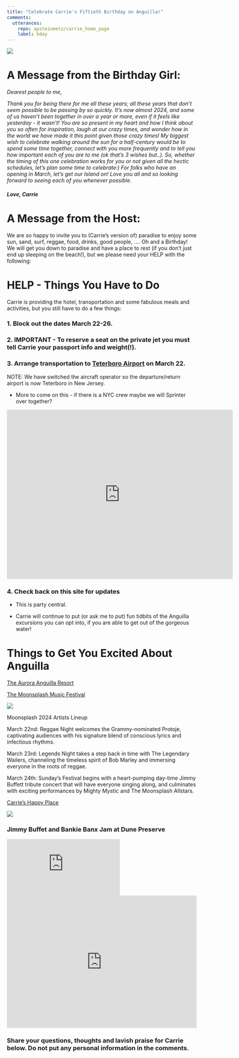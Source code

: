```yaml
---
title: "Celebrate Carrie's Fiftieth Birthday on Anguilla!"
comments: 
  utterances:
    repo: apsteinmetz/carrie_home_page
    label: bday
---
```


![](img/carrie_swing.JPG)

# A Message from the Birthday Girl:

*Dearest people to me,*

*Thank you for being there for me all these years; all these years that don't seem possible to be passing by so quickly. It's now almost 2024, and some of us haven't been together in over a year or more, even if it feels like yesterday - it wasn't! You are so present in my heart and how I think about you so often for inspiration, laugh at our crazy times, and wonder how in the world we have made it this point given those crazy times! My biggest wish to celebrate walking around the sun for a half-century would be to spend some time together, connect with you more frequently and to tell you how important each of you are to me (ok that's 3 wishes but..). So, whether the timing of this one celebration works for you or not given all the hectic schedules, let's plan some time to celebrate:) For folks who have an opening in March, let's get our Island on! Love you all and so looking forward to seeing each of you whenever possible.*

#### *Love, Carrie*

# A Message from the Host:

We are so happy to invite you to (Carrie's version of) paradise to enjoy some sun, sand, surf, reggae, food, drinks, good people, .... Oh and a Birthday! We will get you down to paradise and have a place to rest (if you don't just end up sleeping on the beach!), but we please need your HELP with the following:

# HELP - Things You Have to Do

Carrie is providing the hotel, transportation and some fabulous meals and activities, but you still have to do a few things:

### 1. Block out the dates March 22-26.

### 2. IMPORTANT - To reserve a seat on the private jet you must tell Carrie your passport info and weight(!).

### 3. Arrange transportation to [Teterboro Airport](https://maps.app.goo.gl/p1kBoXwifvWyqMCSA) on March 22.

NOTE: We have switched the aircraft operator so the departure/return airport is now Teterboro in New Jersey.

-   More to come on this - if there is a NYC crew maybe we will Sprinter over together?

<iframe src="https://www.google.com/maps/embed?pb=!1m18!1m12!1m3!1d3017.616814312382!2d-74.06410948836171!3d40.858336028524675!2m3!1f0!2f0!3f0!3m2!1i1024!2i768!4f13.1!3m3!1m2!1s0x89c2f9b1f19d526b%3A0x4fa4b83c3cb08f7b!2sTeterboro%20Airport!5e0!3m2!1sen!2sus!4v1706899212718!5m2!1sen!2sus" width="600" height="450" style="border:0;" allowfullscreen loading="lazy" referrerpolicy="no-referrer-when-downgrade">

</iframe>

### 4. Check back on this site for updates

-   This is party central.

-   Carrie will continue to put (or ask me to put) fun tidbits of the Anguilla excursions you can opt into, if you are able to get out of the gorgeous water!

# Things to Get You Excited About Anguilla

[The Aurora Anguilla Resort](https://www.auroraanguilla.com/)

[The Moonsplash Music Festival](https://www.bankiebanx.net/moonsplash)

![](img/moonsplash_poster.png)

Moonsplash 2024 Artists Lineup

March 22nd: Reggae Night welcomes the Grammy-nominated Protoje, captivating audiences with his signature blend of conscious lyrics and infectious rhythms.

March 23rd: Legends Night takes a step back in time with The Legendary Wailers, channeling the timeless spirit of Bob Marley and immersing everyone in the roots of reggae.

March 24th: Sunday’s Festival begins with a heart-pumping day-time Jimmy Buffett tribute concert that will have everyone singing along, and culminates with exciting performances by Mighty Mystic and The Moonsplash Allstars.

[Carrie's Happy Place](https://sunshineshack.net/)

[![](img/sunshine_shack.jpg)](https://sunshineshack.net/about/)

### Jimmy Buffet and Bankie Banx Jam at Dune Preserve

::: {layout-ncol="2"}
::: {layout}
<iframe src="https://www.youtube.com/embed/3ui6A-IyGLA?si=wj4JXFlxc_PuO9fQ" title="YouTube video player" frameborder="0" allow="accelerometer; autoplay; clipboard-write; encrypted-media; gyroscope; picture-in-picture; web-share" allowfullscreen>

</iframe>
:::

::: {layout}
<iframe style="border-radius:1px" src="https://open.spotify.com/embed/album/5V8MisPCUcMmFQ7ZhJdRxc?utm_source=generator" width="100%" height="352" frameBorder="0" allowfullscreen allow="autoplay; clipboard-write; encrypted-media; fullscreen; picture-in-picture" loading="lazy">

</iframe>
:::
:::

### Share your questions, thoughts and lavish praise for Carrie below. Do not put any personal information in the comments.
